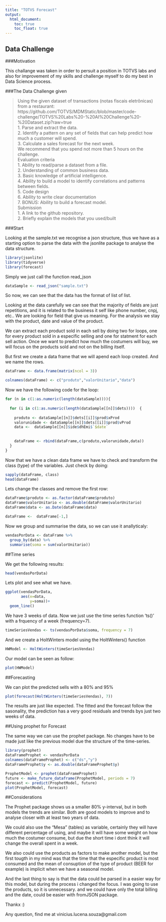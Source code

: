 ```yaml
---
title: "TOTVS Forecast"
output: 
  html_document:
    toc: true
    toc_float: true
---
```


## Data Challenge

###Motivation

This challange was taken in order to persuit a position in TOTVS labs and also for improvement of my skills and challenge myself to do my best in Data Science process. 

###The Data Challenge given

>Using the given dataset of transactions (notas fiscais eletrônicas) from a restaurant:  
https://github.com/TOTVS/MDMStatic/blob/master/code-challenge/TOTVS%20Labs%20-%20AI%20Challenge%20-%20Dataset.zip?raw=true   
1. Parse and extract the data.  
2. Identify a pattern on any set of fields that can help predict how much a customer will spend.  
3. Calculate a sales forecast for the next week.  
We recommend that you spend not more than 5 hours on the challenge.  
Evaluation criteria  
1. Ability to read/parse a dataset from a file.  
2. Understanding of common business data.  
3. Basic knowledge of artificial intelligence.  
4. Ability to build a model to identify correlations and patterns between fields.  
5. Code design  
6. Ability to write clear documentation  
7. BONUS: Ability to build a forecast model.  
Submission  
1. A link to the github repository.  
2. Briefly explain the models that you used/built  

###Start

Looking at the sample.txt we recognise a json structure, thus we have as a starting option to parse the data with the jsonlite package to analyse the data structure.

```r
library(jsonlite)
library(tidyverse)
library(forecast)
```

Simply we just call the function read_json
```r
dataSample <- read_json("sample.txt")
```
So now, we can see that the data has the format of list of list. 

Looking at the data carefully we can see that the majority of fields are just repetitions, and it is related to the business it self like phone number, cnpj, etc.. We are looking for field that give us meaning. For the analysis we stay with the product, date and value of the product.

We can extract each product sold in each sell by doing two for loops, one for every product sold in a especific selling and one for statment for each sell action. Once we want to predict how much the costumers will buy, we will focus on the products sold and not on the billing itself.

But first we create a data frame that we will apend each loop created. And we name the rows.

```r
dataFrame <- data.frame(matrix(ncol = 3))

colnames(dataFrame) <- c("produto","valorUnitario","data")

```

Now we have the following code for the loop:
```r

for (n in c(1:as.numeric(length(dataSample)))){
  
  for (i in c(1:as.numeric(length(dataSample[[n]]$dets))))  {
    
    produto <- dataSample[[n]]$dets[[i]]$prod$xProd
    valorunidade <- dataSample[[n]]$dets[[i]]$prod$vProd
    data <-  dataSample[[n]]$ide$dhEmi$`$date`
    
    
    dataFrame <- rbind(dataFrame,c(produto,valorunidade,data))
  }
}
```

Now that we have a clean data frame we have to check and transform the class (type) of the variables. Just check by doing:

```r
sapply(dataFrame, class)
head(dataFrame)
```

Lets change the classes and remove the first row:

```r
dataFrame$produto <- as.factor(dataFrame$produto)
dataFrame$valorUnitario <- as.double(dataFrame$valorUnitario)
dataFrame$data <- as.Date(dataFrame$data)

dataFrame <-  dataFrame[-1,]
```

Now we group and summarise the data, so we can use it anallyticaly:

```r
vendasPorData <- dataFrame %>%
  group_by(data) %>% 
  summarise(soma = sum(valorUnitario))

```


##Time series

We get the following results:
```r
head(vendasPorData)
```

Lets plot and see what we have.

```r
ggplot(vendasPorData,
       aes(x=data,
           y=soma))+
  geom_line() 
```

We have 3 weeks of data.
Now we just use the time series function 'ts()' with a frquency of a week (frequency=7). 

```r
timeSeriesVendas <- ts(vendasPorData$soma, frequency = 7)
```

And we create a HoltWinters model using the HoltWinters() function
```r
HWModel <- HoltWinters(timeSeriesVendas)
```

Our model can be seen as follow:
```r
plot(HWModel)
```

##Forecasting

We can plot the predicted sells with a 80% and 95%

```r
plot(forecast(HoltWinters(timeSeriesVendas), 7))
```

The results are just like expected. The fitted and the forecast follow the sasonality, the prediction has a very good residuals and trends bys just two weeks of data.


##Using prophet for Forecast

The same way we can use the prophet package. No changes have to be made just like the previous model due the structure of the time-series.
```r
library(prophet)
dataFrameProphet <- vendasPorData
colnames(dataFrameProphet) <- c("ds","y")
dataFrameProphet$y <- as.double(dataFrameProphet$y)

ProphetModel <- prophet(dataFrameProphet)
future <- make_future_dataframe(ProphetModel, periods = 7)
forecast <- predict(ProphetModel, future)
plot(ProphetModel, forecast)
```


##Considerations

The Prophet package shows us a smaller 80% y-interval, but in both models the trends are similar. Both are good models to improve and to analyse closer with at least two years of data.

We could also use the "Mesa" (tables) as variable, certainly they will have different percentage of using, and maybe it will have some weight on how much the costumer consume, but due the short time i dont think it will change the overall spent in a week.

We also could use the products as factors to make another model, but the first tougth in my mind was that the time that the especific product is most consumed and the mean of consuption of the type of product (BEER for example) is implicit when we have a seasonal model.

And the last thing to say is that the data could be parsed in a easier way for this model, but during the process i changed the focus. I was going to use the products, so it is unnecessary. and we could have only the total billing and the date, could be easier with fromJSON package.


Thankx :)

Any question, find me at vinicius.lucena.souza@gmail.com


